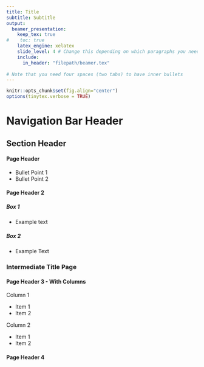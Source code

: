 ---
title: Title
subtitle: Subtitle
output:
  beamer_presentation:
    keep_tex: true
#    toc: true
    latex_engine: xelatex
    slide_level: 4 # Change this depending on which paragraphs you need
    include:
      in_header: "filepath/beamer.tex"
      
# Note that you need four spaces (two tabs) to have inner bullets
---

```{r, include=FALSE}
knitr::opts_chunk$set(fig.align="center")
options(tinytex.verbose = TRUE)

```

# Navigation Bar Header

## Section Header


#### Page Header

- Bullet Point 1
- Bullet Point 2

#### Page Header 2

##### Box 1

- Example text

##### Box 2

- Example Text

### Intermediate Title Page

#### Page Header 3 - With Columns
\begincols
  \begincol{.48\textwidth}

Column 1

  - Item 1
  - Item 2

\endcol

\begincol{.48\textwidth}

Column 2

  - Item 1
  - Item 2

  \endcol
\endcols

#### Page Header 4
  \begin{itemize}
    \item<1> Way to highlight each point separately
    \item<2> Emphasize certain bullets. 
  \end{itemize}
